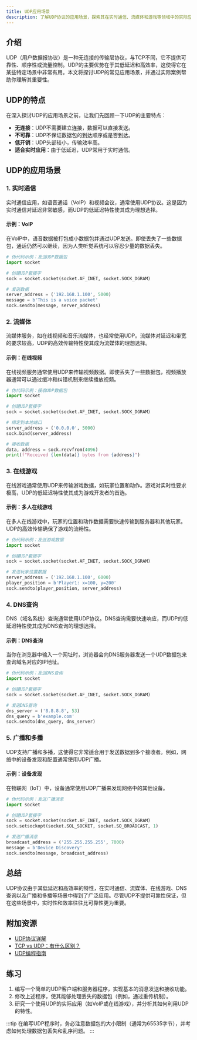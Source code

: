 ```yaml
---
title: UDP应用场景
description: 了解UDP协议的应用场景，探索其在实时通信、流媒体和游戏等领域中的实际应用。
---
```


## 介绍

UDP（用户数据报协议）是一种无连接的传输层协议，与TCP不同，它不提供可靠性、顺序性或流量控制。UDP的主要优势在于其低延迟和高效率，这使得它在某些特定场景中非常有用。本文将探讨UDP的常见应用场景，并通过实际案例帮助你理解其重要性。

## UDP的特点

在深入探讨UDP的应用场景之前，让我们先回顾一下UDP的主要特点：

- **无连接**：UDP不需要建立连接，数据可以直接发送。
- **不可靠**：UDP不保证数据包的到达顺序或是否到达。
- **低开销**：UDP头部较小，传输效率高。
- **适合实时应用**：由于低延迟，UDP常用于实时通信。

## UDP的应用场景

### 1. 实时通信

实时通信应用，如语音通话（VoIP）和视频会议，通常使用UDP协议。这是因为实时通信对延迟非常敏感，而UDP的低延迟特性使其成为理想选择。

#### 示例：VoIP

在VoIP中，语音数据被打包成小数据包并通过UDP发送。即使丢失了一些数据包，通话仍然可以继续，因为人类听觉系统可以容忍少量的数据丢失。

```python
# 伪代码示例：发送UDP数据包
import socket

# 创建UDP套接字
sock = socket.socket(socket.AF_INET, socket.SOCK_DGRAM)

# 发送数据
server_address = ('192.168.1.100', 5000)
message = b'This is a voice packet'
sock.sendto(message, server_address)
```

### 2. 流媒体

流媒体服务，如在线视频和音乐流媒体，也经常使用UDP。流媒体对延迟和带宽的要求较高，UDP的高效传输特性使其成为流媒体的理想选择。

#### 示例：在线视频

在线视频服务通常使用UDP来传输视频数据。即使丢失了一些数据包，视频播放器通常可以通过缓冲和纠错机制来继续播放视频。

```python
# 伪代码示例：接收UDP数据包
import socket

# 创建UDP套接字
sock = socket.socket(socket.AF_INET, socket.SOCK_DGRAM)

# 绑定到本地端口
server_address = ('0.0.0.0', 5000)
sock.bind(server_address)

# 接收数据
data, address = sock.recvfrom(4096)
print(f"Received {len(data)} bytes from {address}")
```

### 3. 在线游戏

在线游戏通常使用UDP来传输游戏数据，如玩家位置和动作。游戏对实时性要求极高，UDP的低延迟特性使其成为游戏开发者的首选。

#### 示例：多人在线游戏

在多人在线游戏中，玩家的位置和动作数据需要快速传输到服务器和其他玩家。UDP的高效传输确保了游戏的流畅性。

```python
# 伪代码示例：发送游戏数据
import socket

# 创建UDP套接字
sock = socket.socket(socket.AF_INET, socket.SOCK_DGRAM)

# 发送玩家位置数据
server_address = ('192.168.1.100', 6000)
player_position = b'Player1: x=100, y=200'
sock.sendto(player_position, server_address)
```

### 4. DNS查询

DNS（域名系统）查询通常使用UDP协议。DNS查询需要快速响应，而UDP的低延迟特性使其成为DNS查询的理想选择。

#### 示例：DNS查询

当你在浏览器中输入一个网址时，浏览器会向DNS服务器发送一个UDP数据包来查询域名对应的IP地址。

```python
# 伪代码示例：发送DNS查询
import socket

# 创建UDP套接字
sock = socket.socket(socket.AF_INET, socket.SOCK_DGRAM)

# 发送DNS查询
dns_server = ('8.8.8.8', 53)
dns_query = b'example.com'
sock.sendto(dns_query, dns_server)
```

### 5. 广播和多播

UDP支持广播和多播，这使得它非常适合用于发送数据到多个接收者。例如，网络中的设备发现和配置通常使用UDP广播。

#### 示例：设备发现

在物联网（IoT）中，设备通常使用UDP广播来发现网络中的其他设备。

```python
# 伪代码示例：发送广播消息
import socket

# 创建UDP套接字
sock = socket.socket(socket.AF_INET, socket.SOCK_DGRAM)
sock.setsockopt(socket.SOL_SOCKET, socket.SO_BROADCAST, 1)

# 发送广播消息
broadcast_address = ('255.255.255.255', 7000)
message = b'Device Discovery'
sock.sendto(message, broadcast_address)
```

## 总结

UDP协议由于其低延迟和高效率的特性，在实时通信、流媒体、在线游戏、DNS查询以及广播和多播等场景中得到了广泛应用。尽管UDP不提供可靠性保证，但在这些场景中，实时性和效率往往比可靠性更为重要。

## 附加资源

- [UDP协议详解](https://en.wikipedia.org/wiki/User_Datagram_Protocol)
- [TCP vs UDP：有什么区别？](https://www.cloudflare.com/learning/ddos/glossary/user-datagram-protocol-udp/)
- [UDP编程指南](https://docs.python.org/3/library/socket.html)

## 练习

1. 编写一个简单的UDP客户端和服务器程序，实现基本的消息发送和接收功能。
2. 修改上述程序，使其能够处理丢失的数据包（例如，通过重传机制）。
3. 研究一个使用UDP的实际应用（如VoIP或在线游戏），并分析其如何利用UDP的特性。

:::tip
在编写UDP程序时，务必注意数据包的大小限制（通常为65535字节），并考虑如何处理数据包丢失和乱序问题。
:::